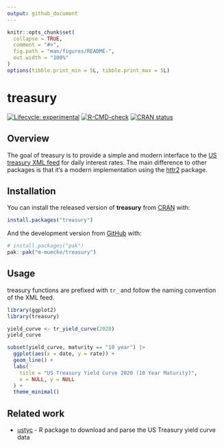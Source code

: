```yaml
---
output: github_document
---
```


<!-- README.md is generated from README.Rmd. Please edit that file -->

```r
knitr::opts_chunk$set(
  collapse = TRUE,
  comment = "#>",
  fig.path = "man/figures/README-",
  out.width = "100%"
)
options(tibble.print_min = 5L, tibble.print_max = 5L)
```

# treasury

<!-- badges: start -->
[![Lifecycle: experimental](https://img.shields.io/badge/lifecycle-experimental-orange.svg)](https://lifecycle.r-lib.org/articles/stages.html#experimental)
[![R-CMD-check](https://github.com/m-muecke/treasury/actions/workflows/R-CMD-check.yaml/badge.svg)](https://github.com/m-muecke/treasury/actions/workflows/R-CMD-check.yaml)
[![CRAN status](https://www.r-pkg.org/badges/version/treasury)](https://CRAN.R-project.org/package=treasury)
<!-- badges: end -->

## Overview
The goal of treasury is to provide a simple and modern interface to the [US treasury XML feed](https://home.treasury.gov/treasury-daily-interest-rate-xml-feed) for daily interest rates.
The main difference to other packages is that it's a modern implementation using the [httr2](https://httr2.r-lib.org) package.

## Installation

You can install the released version of **treasury** from [CRAN](https://CRAN.R-project.org) with:

```r
install.packages("treasury")
```

And the development version from [GitHub](https://github.com/) with:

```r
# install.packages("pak")
pak::pak("m-muecke/treasury")
```

## Usage

treasury functions are prefixed with `tr_` and follow the naming convention of the XML feed.

```r
library(ggplot2)
library(treasury)

yield_curve <- tr_yield_curve(2020)
yield_curve

subset(yield_curve, maturity == "10 year") |>
  ggplot(aes(x = date, y = rate)) +
  geom_line() +
  labs(
    title = "US Treasury Yield Curve 2020 (10 Year Maturity)",
    x = NULL, y = NULL
  ) +
  theme_minimal()
```

## Related work

- [ustyc](https://github.com/mrbcuda/ustyc) - R package to download and parse the US Treasury yield curve data
